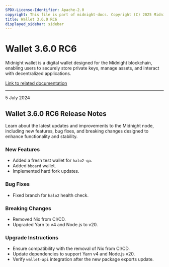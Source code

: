 ```yaml
---
SPDX-License-Identifier: Apache-2.0
copyright: This file is part of midnight-docs. Copyright (C) 2025 Midnight Foundation. Licensed under the Apache License, Version 2.0 (the "License"); You may not use this file except in compliance with the License. You may obtain a copy of the License at http://www.apache.org/licenses/LICENSE-2.0 Unless required by applicable law or agreed to in writing, software distributed under the License is distributed on an "AS IS" BASIS, WITHOUT WARRANTIES OR CONDITIONS OF ANY KIND, either express or implied. See the License for the specific language governing permissions and limitations under the License.
title: Wallet 3.6.0 RC6
displayed_sidebar: sidebar
---
```


# Wallet 3.6.0 RC6

Midnight wallet is a digital wallet designed for the Midnight blockchain, enabling users to securely store private keys, manage assets, and interact with decentralized applications.

[Link to related documentation](../../learn/introduction/wallets)

---

<div 
  style={{
    marginTop: '0',
    fontSize: '1rem',
    fontWeight: 'normal',
    marginBottom: '0.5rem'
  }}
>
  5 July 2024
</div>

## Wallet 3.6.0 RC6 Release Notes

Learn about the latest updates and improvements to the Midnight node, including new features, bug fixes, and breaking changes designed to enhance functionality and stability.

### New Features

- Added a fresh test wallet for `halo2-qa`.  
- Added `bboard` wallet.  
- Implemented hard fork updates.  

### Bug Fixes

- Fixed branch for `halo2` health check.  

### Breaking Changes

- Removed Nix from CI/CD.  
- Upgraded Yarn to v4 and Node.js to v20.  

### Upgrade Instructions

- Ensure compatibility with the removal of Nix from CI/CD.  
- Update dependencies to support Yarn v4 and Node.js v20.  
- Verify `wallet-api` integration after the new package exports update.  
